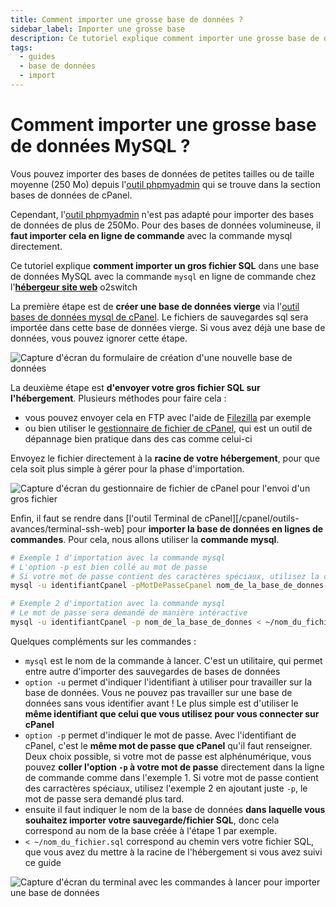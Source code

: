 ```yaml
---
title: Comment importer une grosse base de données ?
sidebar_label: Importer une grosse base
description: Ce tutoriel explique comment importer une grosse base de données mysql sur un hébergement o2switch, en ligne de commande SSH
tags:
  - guides
  - base de données
  - import
---
```


# Comment importer une grosse base de données MySQL ?
Vous pouvez importer des bases de données de petites tailles ou de taille moyenne (250 Mo) depuis
l'[outil phpmyadmin](/cpanel/bases-de-donnees/phpmyadmin) qui se trouve dans la section bases de données de cPanel. 

Cependant, l'[outil phpmyadmin](/cpanel/bases-de-donnees/phpmyadmin) n'est pas adapté pour importer des bases de données
de plus de 250Mo. Pour des bases de données volumineuse, il **faut importer cela en ligne de commande** avec la commande
mysql directement.  

Ce tutoriel explique **comment importer un gros fichier SQL** dans une base de données MySQL avec la commande `mysql`
en ligne de commande chez l'**[hébergeur site web](https://www.o2switch.fr/hebergement-illimite/)** o2switch

La première étape est de **créer une base de données vierge** via l'[outil bases de données mysql de
cPanel](/cpanel/bases-de-donnees/mysql). Le fichiers de sauvegardes sql sera importée dans cette base de données vierge.
Si vous avez déjà une base de données, vous pouvez ignorer cette étape. 

<Image
    src="/img/docs/guides/base-de-donnees/o2switch-creer-bases-donnees.png"
    title="Création d'une nouvelle base de données"
    caption="Création d'une nouvelle base de données dans laquelle sera importée la sauvegarde/fichier sql"
    alt="Capture d'écran du formulaire de création d'une nouvelle base de données"
/>

La deuxième étape est **d'envoyer votre gros fichier SQL sur l'hébergement**. Plusieurs méthodes pour faire cela : 
  * vous pouvez envoyer cela en FTP avec l'aide de [Filezilla](/guides/configuration-logiciel) par
    exemple
  * ou bien utiliser le [gestionnaire de fichier de cPanel](/cpanel/fichiers/gestionnaire-fichiers-web), qui est un
    outil de dépannage bien pratique dans des cas comme celui-ci

Envoyez le fichier directement à la **racine de votre hébergement**, pour que cela soit plus simple à gérer pour la
phase d'importation. 

<Image
    src="/img/docs/guides/base-de-donnees/import-grosse-base-donnees-1.png"
    title="Envoi du gros fichier SQL à importer avec l'outil Gestionnaire de Fichiers"
    caption="Envoi du fichier SQL avec l'outil Gestionnaire de Fichiers de cPanel"
    alt="Capture d'écran du gestionnaire de fichier de cPanel pour l'envoi d'un gros fichier"
/>

Enfin, il faut se rendre dans [l'outil Terminal de cPanel][/cpanel/outils-avances/terminal-ssh-web] pour **importer la
base de données en lignes de commandes**. Pour cela, nous allons utiliser la **commande mysql**. 

```bash
# Exemple 1 d'importation avec la commande mysql
# L'option -p est bien collé au mot de passe
# Si votre mot de passe contient des caractères spéciaux, utilisez la commande 2
mysql -u identifiantCpanel -pMotDePasseCpanel nom_de_la_base_de_donnes < ~/nom_du_fichier.sql

# Exemple 2 d'importation avec la commande mysql
# Le mot de passe sera demandé de manière intéractive
mysql -u identifiantCpanel -p nom_de_la_base_de_donnes < ~/nom_du_fichier.sql
```

Quelques compléments sur les commandes : 
  * `mysql` est le nom de la commande à lancer. C'est un utilitaire, qui permet entre autre d'importer des sauvegardes
    de bases de données
  * `option -u` permet d'indiquer l'identifiant à utiliser pour travailler sur la base de données. Vous ne pouvez pas
    travailler sur une base de données sans vous identifier avant ! Le plus simple est d'utiliser le **même identifiant
    que celui que vous utilisez pour vous connecter sur cPanel**
  * `option -p` permet d'indiquer le mot de passe. Avec l'identifiant de cPanel, c'est le **même mot de passe que
    cPanel** qu'il faut renseigner. Deux choix possible, si votre mot de passe est alphénumérique, vous pouvez **coller
    l'option `-p` à votre mot de passe** directement dans la ligne de commande comme dans l'exemple 1. Si votre mot de
    passe contient des carractères spéciaux, utilisez l'exemple 2 en ajoutant juste `-p`, le mot de passe sera demandé
    plus tard.
  * ensuite il faut indiquer  le nom de la base de données **dans laquelle vous souhaitez importer votre
    sauvegarde/fichier SQL**, donc cela correspond au nom de la base créée à l'étape 1 par exemple.
  * `< ~/nom_du_fichier.sql` correspond au chemin vers votre fichier SQL, que vous avez du mettre à la racine de
    l'hébergement si vous avez suivi ce guide

<Image
    src="/img/docs/guides/base-de-donnees/o2switch-importer-grosse-base-mysql.png"
    title="Import d'une base de données volumineuse avec l'outil Terminal de cPanel"
    caption="Import de la grosse base de données avec l'outil Terminal et la commande mysql"
    alt="Capture d'écran du terminal avec les commandes à lancer pour importer une base de données"
/>
